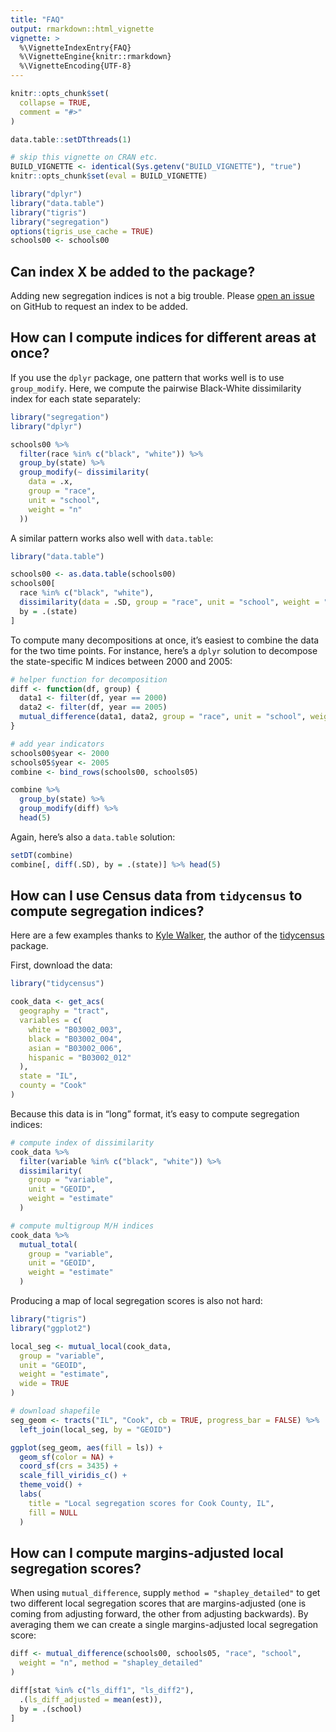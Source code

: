 ```yaml
---
title: "FAQ"
output: rmarkdown::html_vignette
vignette: >
  %\VignetteIndexEntry{FAQ}
  %\VignetteEngine{knitr::rmarkdown}
  %\VignetteEncoding{UTF-8}
---
```


```r
knitr::opts_chunk$set(
  collapse = TRUE,
  comment = "#>"
)

data.table::setDTthreads(1)

# skip this vignette on CRAN etc.
BUILD_VIGNETTE <- identical(Sys.getenv("BUILD_VIGNETTE"), "true")
knitr::opts_chunk$set(eval = BUILD_VIGNETTE)

library("dplyr")
library("data.table")
library("tigris")
library("segregation")
options(tigris_use_cache = TRUE)
schools00 <- schools00
```

## Can index X be added to the package?

Adding new segregation indices is not a big trouble. Please
[open an issue](https://github.com/elbersb/segregation/issues) on GitHub
to request an index to be added.

## How can I compute indices for different areas at once?

If you use the `dplyr` package, one pattern that works well is
to use `group_modify`. Here, we compute the pairwise Black-White
dissimilarity index for each state separately:

```r
library("segregation")
library("dplyr")

schools00 %>%
  filter(race %in% c("black", "white")) %>%
  group_by(state) %>%
  group_modify(~ dissimilarity(
    data = .x,
    group = "race",
    unit = "school",
    weight = "n"
  ))
```

A similar pattern works also well with `data.table`:

```r
library("data.table")

schools00 <- as.data.table(schools00)
schools00[
  race %in% c("black", "white"),
  dissimilarity(data = .SD, group = "race", unit = "school", weight = "n"),
  by = .(state)
]
```

To compute many decompositions at once, it's easiest
to combine the data for the two time points. For instance,
here's a `dplyr` solution to decompose the state-specific
M indices between 2000 and 2005:

```r
# helper function for decomposition
diff <- function(df, group) {
  data1 <- filter(df, year == 2000)
  data2 <- filter(df, year == 2005)
  mutual_difference(data1, data2, group = "race", unit = "school", weight = "n")
}

# add year indicators
schools00$year <- 2000
schools05$year <- 2005
combine <- bind_rows(schools00, schools05)

combine %>%
  group_by(state) %>%
  group_modify(diff) %>%
  head(5)
```

Again, here's also a `data.table` solution:

```r
setDT(combine)
combine[, diff(.SD), by = .(state)] %>% head(5)
```

## How can I use Census data from `tidycensus` to compute segregation indices?

Here are a few examples thanks to [Kyle Walker](https://twitter.com/kyle_e_walker/status/1392188844724809728), the author of the [tidycensus](https://walker-data.com/tidycensus/articles/basic-usage.html) package.

First, download the data:

```r
library("tidycensus")

cook_data <- get_acs(
  geography = "tract",
  variables = c(
    white = "B03002_003",
    black = "B03002_004",
    asian = "B03002_006",
    hispanic = "B03002_012"
  ),
  state = "IL",
  county = "Cook"
)
```

Because this data is in "long" format, it's easy to compute segregation indices:

```r
# compute index of dissimilarity
cook_data %>%
  filter(variable %in% c("black", "white")) %>%
  dissimilarity(
    group = "variable",
    unit = "GEOID",
    weight = "estimate"
  )

# compute multigroup M/H indices
cook_data %>%
  mutual_total(
    group = "variable",
    unit = "GEOID",
    weight = "estimate"
  )
```

Producing a map of local segregation scores is also not hard:

```r
library("tigris")
library("ggplot2")

local_seg <- mutual_local(cook_data,
  group = "variable",
  unit = "GEOID",
  weight = "estimate",
  wide = TRUE
)

# download shapefile
seg_geom <- tracts("IL", "Cook", cb = TRUE, progress_bar = FALSE) %>%
  left_join(local_seg, by = "GEOID")

ggplot(seg_geom, aes(fill = ls)) +
  geom_sf(color = NA) +
  coord_sf(crs = 3435) +
  scale_fill_viridis_c() +
  theme_void() +
  labs(
    title = "Local segregation scores for Cook County, IL",
    fill = NULL
  )
```

## How can I compute margins-adjusted local segregation scores?

When using `mutual_difference`, supply `method = "shapley_detailed"`
to get two different local segregation scores that are margins-adjusted 
(one is coming from adjusting forward, the other from adjusting
backwards). By averaging them we can create a single margins-adjusted 
local segregation score:

```r
diff <- mutual_difference(schools00, schools05, "race", "school",
  weight = "n", method = "shapley_detailed"
)

diff[stat %in% c("ls_diff1", "ls_diff2"),
  .(ls_diff_adjusted = mean(est)),
  by = .(school)
]
```
